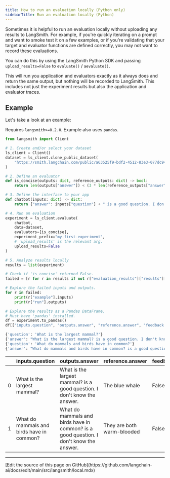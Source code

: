 ```yaml
---
title: How to run an evaluation locally (Python only)
sidebarTitle: Run an evaluation locally (Python)
---
```


Sometimes it is helpful to run an evaluation locally without uploading any results to LangSmith. For example, if you're quickly iterating on a prompt and want to smoke test it on a few examples, or if you're validating that your target and evaluator functions are defined correctly, you may not want to record these evaluations.

You can do this by using the LangSmith Python SDK and passing `upload_results=False` to `evaluate()` / `aevaluate()`.

This will run you application and evaluators exactly as it always does and return the same output, but nothing will be recorded to LangSmith. This includes not just the experiment results but also the application and evaluator traces.

## Example

Let's take a look at an example:

Requires `langsmith>=0.2.0`. Example also uses `pandas`.

```python
from langsmith import Client

# 1. Create and/or select your dataset
ls_client = Client()
dataset = ls_client.clone_public_dataset(
    "https://smith.langchain.com/public/a63525f9-bdf2-4512-83e3-077dc9417f96/d"
)

# 2. Define an evaluator
def is_concise(outputs: dict, reference_outputs: dict) -> bool:
    return len(outputs["answer"]) < (3 * len(reference_outputs["answer"]))

# 3. Define the interface to your app
def chatbot(inputs: dict) -> dict:
    return {"answer": inputs["question"] + " is a good question. I don't know the answer."}

# 4. Run an evaluation
experiment = ls_client.evaluate(
    chatbot,
    data=dataset,
    evaluators=[is_concise],
    experiment_prefix="my-first-experiment",
    # 'upload_results' is the relevant arg.
    upload_results=False
)

# 5. Analyze results locally
results = list(experiment)

# Check if 'is_concise' returned False.
failed = [r for r in results if not r["evaluation_results"]["results"][0].score]

# Explore the failed inputs and outputs.
for r in failed:
    print(r["example"].inputs)
    print(r["run"].outputs)

# Explore the results as a Pandas DataFrame.
# Must have 'pandas' installed.
df = experiment.to_pandas()
df[["inputs.question", "outputs.answer", "reference.answer", "feedback.is_concise"]]
```

```python
{'question': 'What is the largest mammal?'}
{'answer': "What is the largest mammal? is a good question. I don't know the answer."}
{'question': 'What do mammals and birds have in common?'}
{'answer': "What do mammals and birds have in common? is a good question. I don't know the answer."}
```

|   | inputs.question                           | outputs.answer                                                                         | reference.answer           | feedback.is\_concise |
| - | ----------------------------------------- | -------------------------------------------------------------------------------------- | -------------------------- | -------------------- |
| 0 | What is the largest mammal?               | What is the largest mammal? is a good question. I don't know the answer.               | The blue whale             | False                |
| 1 | What do mammals and birds have in common? | What do mammals and birds have in common? is a good question. I don't know the answer. | They are both warm-blooded | False                |

---

<Callout icon="pen-to-square" iconType="regular">
  [Edit the source of this page on GitHub](https://github.com/langchain-ai/docs/edit/main/src/langsmith/local.mdx)
</Callout>
